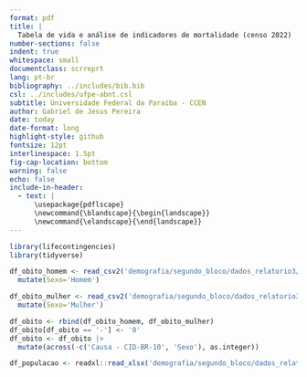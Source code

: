 ```yaml
---
format: pdf
title: |
  Tabela de vida e análise de indicadores de mortalidade (censo 2022)
number-sections: false
indent: true
whitespace: small
documentclass: scrreprt
lang: pt-br
bibliography: ../includes/bib.bib
csl: ../includes/ufpe-abnt.csl
subtitle: Universidade Federal da Paraíba - CCEN
author: Gabriel de Jesus Pereira
date: today
date-format: long
highlight-style: github
fontsize: 12pt
interlinespace: 1.5pt
fig-cap-location: bottom
warning: false
echo: false
include-in-header:
  - text: |
      \usepackage{pdflscape}
      \newcommand{\blandscape}{\begin{landscape}}
      \newcommand{\elandscape}{\end{landscape}}
---
```



```r
library(lifecontingencies)
library(tidyverse)
```


```r
df_obito_homem <- read_csv2('demografia/segundo_bloco/dados_relatorio3/causa_morte_homem_2022.csv') |>
  mutate(Sexo='Homem')

df_obito_mulher <- read_csv2('demografia/segundo_bloco/dados_relatorio3/causa_morte_mulher_2022.csv') |>
  mutate(Sexo='Mulher')

df_obito <- rbind(df_obito_homem, df_obito_mulher)
df_obito[df_obito == '-'] <- '0'
df_obito <- df_obito |>
  mutate(across(-c('Causa - CID-BR-10', 'Sexo'), as.integer))
```


```r
df_populacao <- readxl::read_xlsx('demografia/segundo_bloco/dados_relatorio3/populacao_2022_rj_mulher_homem.xlsx')
```
